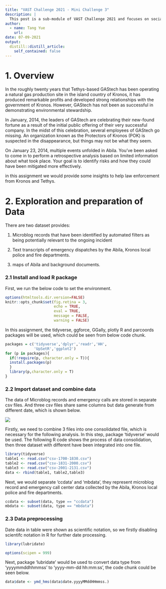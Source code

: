 ```yaml
---
title: "VAST Challenge 2021 - Mini Challenge 3"
description: |
  This post is a sub-module of VAST Challenge 2021 and focuses on social media and text analysis. 
author:
  - name: Tang Yue
    url: 
date: 07-09-2021
output:
  distill::distill_article:
    self_contained: false
---
```




# 1. Overview

In the roughly twenty years that Tethys-based GAStech has been operating a natural gas production site in the island country of Kronos, it has produced remarkable profits and developed strong relationships with the government of Kronos. However, GAStech has not been as successful in demonstrating environmental stewardship.

In January, 2014, the leaders of GAStech are celebrating their new-found fortune as a result of the initial public offering of their very successful company. In the midst of this celebration, several employees of GAStech go missing. An organization known as the Protectors of Kronos (POK) is suspected in the disappearance, but things may not be what they seem.

On January 23, 2014, multiple events unfolded in Abila. You’ve been asked to come in to perform a retrospective analysis based on limited information about what took place. Your goal is to identify risks and how they could have been mitigated more effectively.

in this assignment we would provide some insights to help law enforcement from Kronos and Tethys.


# 2. Exploration and preparation of Data

There are two dataset provides:

(1) Microblog records that have been identified by automated filters as being potentially relevant to the ongoing incident

(2) Text transcripts of emergency dispatches by the Abila, Kronos local police and fire departments.

(3) maps of Abila and background documents.


### 2.1 Install and load R package

First, we run the below code to set the environment.

```r
options(htmltools.dir.version=FALSE)
knitr::opts_chunk$set(fig.retina = 3,
                      echo = TRUE,
                      eval = TRUE,
                      message = FALSE,
                      warning = FALSE)
```


In this assignment, the tidyverse, ggforce, GGally, plotly R and parcoords packages will be used, which could be seen from below code chunk.


```r
packages = c('tidyverse','dplyr','readr','HH',
             'UpSetR','ggplot2')
for (p in packages){
  if(!require(p, character.only = T)){
  install.packages(p)
  }
  library(p,character.only = T)
}
```

### 2.2 Import dataset and combine data

The data of Microblog records and emergency calls are stored in separate csv files. And three csv files share same columns but data generate from different date, which is shown below.

![](image/1.files.PNG)

Firstly, we need to combine 3 files into one consolidated file, which is necessary for the following analysis. In this step, package 'tidyverse' would be used.
The following R code shows the process of data consolidation, then three dataset with different have been integrated into one file.

```r
library(tidyverse)
table1 <- read.csv("csv-1700-1830.csv")
table2 <- read.csv("csv-1831-2000.csv")
table3 <- read.csv("csv-2001-2131.csv")
data <- rbind(table1, table2,table3)
```



Next, we would separate 'ccdata' and 'mbdata', they represent microblog record and emergency call center data collected by  the Abila, Kronos local police and fire departments.

```r
ccdata <- subset(data, type == "ccdata")
mbdata <- subset(data, type == "mbdata")

```

### 2.3 Data preprocessing

Date data in table were shown as scientific notation, so we firstly disabling scientifc notation in R for further date processing.

```r
library(lubridate)

options(scipen = 999)

```

Next, package 'lubridate' would be used to convert data type from 'yyyymmddhhmmss' to 'yyyy-mm-dd hh:mm:ss', the code chunk could be seen below.

```r
data$date <- ymd_hms(data$date.yyyyMMddHHmmss.)
```








